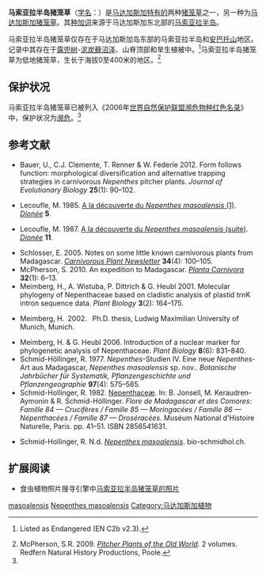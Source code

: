 {{noteTA
|G1=Carnivorous Plant
}}

{{Speciesbox
|status = EN
|status_system = iucn2.3
|taxon=Nepenthes masoalensis
|authority = [[鲁道夫·施密德-霍林格|Schmid-Höllinger]] (1977)<ref>Schmid-Höllinger, R. 1977. ''Nepenthes''-Studien IV. Eine neue ''Nepenthes''-Art aus Madagascar, ''Nepenthes masoalensis'' sp. nov.. ''Botanische Jahrbücher für Systematik, Pflanzengeschichte und Pflanzengeographie'' '''97'''(4): 575–585.</ref>
}}
'''马索亚拉半岛猪笼草'''（[[学名|学名]]：''{{lang|la|Nepenthes masoalensis}}''）是[[马达加斯加|马达加斯加]][[特有种|特有的]]两种[[猪笼草|猪笼草]]之一，另一种为[[马达加斯加猪笼草|马达加斯加猪笼草]]{{small|（''N. madagascariensis''）}}。其[[种加词|种加词]]来源于马达加斯加东北部的[[马索亚拉半岛|马索亚拉半岛]]。

马索亚拉半岛猪笼草仅存在于马达加斯加岛东部的马索亚拉半岛和[[安巴托山|安巴托山]]{{small|（Mount Ambato）}}地区。记录中其存在于[[露兜树|露兜树]]-[[泥炭藓|泥炭藓]][[沼泽|沼泽]]、山脊顶部和旱生植被中。<ref name=IUCN>{{IUCN2006|assessors=Clarke, C.M., R. Cantley, J. Nerz, H. Rischer & A. Witsuba|year=2000|id=39674|title=Nepenthes masoalensis|downloaded=11 May 2006}} Listed as Endangered (EN C2b v2.3).</ref>马索亚拉半岛猪笼草为低地猪笼草，生长于海拔0至400米的地区。<ref name=McPherson>McPherson, S.R. 2009. ''[[旧大陆的猪笼草|Pitcher Plants of the Old World]]''. 2 volumes. Redfern Natural History Productions, Poole.</ref>

== 保护状况 ==
马索亚拉半岛猪笼草已被列入《2006年[[世界自然保护联盟濒危物种红色名录|世界自然保护联盟濒危物种红色名录]]》中，保护状况为[[濒危物种|濒危]]。<ref name=IUCN />

== 参考文献 ==
{{reflist|2}}
{{refbegin|2}}
* Bauer, U., C.J. Clemente, T. Renner & W. Federle 2012. Form follows function: morphological diversification and alternative trapping strategies in carnivorous ''Nepenthes'' pitcher plants. ''Journal of Evolutionary Biology'' '''25'''(1): 90–102. {{DOI|10.1111/j.1420-9101.2011.02406.x}}
* {{fr icon}} Lecoufle, M. 1985. [http://dionee.gr.free.fr/bulletin/txt/d_05_a.htm A la découverte du ''Nepenthes masoalensis'' (1)]. ''[[捕蝇草_(杂志)|Dionée]]'' '''5'''.
* {{fr icon}} Lecoufle, M. 1987. [http://dionee.gr.free.fr/bulletin/txt/d_11_a.htm A la découverte du ''Nepenthes masoalensis'' (suite)]. ''[[捕蝇草_(杂志)|Dionée]]'' '''11'''.
* Schlosser, E. 2005. Notes on some little known carnivorous plants from Madagascar. ''[[食虫植物通讯|Carnivorous Plant Newsletter]]'' '''34'''(4): 100–105.
* McPherson, S. 2010. An expedition to Madagascar. ''[[食虫植物_(杂志)|Planta Carnivora]]'' '''32'''(1): 6–13.
* Meimberg, H., A. Wistuba, P. Dittrich & G. Heubl 2001. Molecular phylogeny of Nepenthaceae based on cladistic analysis of plastid trnK intron sequence data. ''Plant Biology'' '''3'''(2): 164–175. {{DOI|10.1055/s-2001-12897}}
* {{de icon}} Meimberg, H. 2002. {{PDFlink|[http://edoc.ub.uni-muenchen.de/1078/1/Meimberg_Harald.pdf Molekular-systematische Untersuchungen an den Familien Nepenthaceae und Ancistrocladaceae sowie verwandter Taxa aus der Unterklasse Caryophyllidae s. l..]}} Ph.D. thesis, Ludwig Maximilian University of Munich, Munich.
* Meimberg, H. & G. Heubl 2006. Introduction of a nuclear marker for phylogenetic analysis of Nepenthaceae. ''Plant Biology'' '''8'''(6): 831–840. {{DOI|10.1055/s-2006-924676}}
* Schmid-Höllinger, R. 1977. ''Nepenthes''-Studien IV. Eine neue ''Nepenthes''-Art aus Madagascar, ''Nepenthes masoalensis'' sp. nov.. ''Botanische Jahrbücher für Systematik, Pflanzengeschichte und Pflanzengeographie'' '''97'''(4): 575–585.
* Schmid-Hollinger, R. 1982. [http://biodiversitylibrary.org/page/10005592 Nepenthaceæ]. In: B. Jonsell, M. Keraudren-Aymonin & R. Schmid-Höllinger. ''Flore de Madagascar et des Comores: Famille 84 — Crucifères / Famille 85 — Moringacées / Famille 86 — Népenthacées / Famille 87 — Droséracées''. Muséum National d'Histoire Naturelle, Paris. pp. 41–51. ISBN 2856541631.
* {{de icon}} Schmid-Hollinger, R. N.d. [http://www.bio-schmidhol.ch/site/index.cfm?id_art=50948&actMenuItemID=23998&vsprache/DE/Nepenthes_masoalensis.cfm ''Nepenthes masoalensis'']. bio-schmidhol.ch. <!--http://www.webcitation.org/6LYSyB9bm-->
{{refend}}

== 扩展阅读 ==
{{refbegin}}
* 食虫植物照片搜寻引擎中[http://www.cpphotofinder.com/nepenthes-masoalensis-122.html 马索亚拉半岛猪笼草的照片]
{{wikispecies-inline|Nepenthes masoalensis|马索亚拉半岛猪笼草}}
{{commons-inline|Nepenthes masoalensis|马索亚拉半岛猪笼草}}
{{refend}}

{{Nepenthes}}
{{Taxonbar|from=Q5474329}}

[[Category:猪笼草属|masoalensis]]
[[Category:亚洲食虫植物|Nepenthes masoalensis]]
[[Category:马达加斯加植物|Category:马达加斯加植物]]